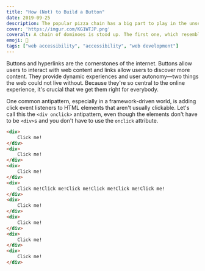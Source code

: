 ```yaml
---
title: "How (Not) to Build a Button"
date: 2019-09-25
description: The popular pizza chain has a big part to play in the unseen war over the web.
cover: 'https://imgur.com/KG1WTJP.png'
coveralt: A chain of dominoes is stood up. The first one, which resembles the Domino's Pizza logo, is falling down and knocking the rest of the chain over.
emoji: 🔲
tags: ["web accessibility", "accessibility", "web development"]
---
```


Buttons and hyperlinks are the cornerstones of the internet. Buttons allow users to interact with web content and links allow users to discover more content. They provide dynamic experiences and user autonomy—two things the web could not live without. Because they're so central to the online experience, it's crucial that we get them right for everybody.

One common antipattern, especially in a framework-driven world, is adding click event listeners to HTML elements that aren't usually clickable. Let's call this the `<div onclick>` antipattern, even though the elements don't have to be `<div>`s and you don't have to use the `onclick` attribute.

```html {numberLines: true}{1-3,17-19,21,23}
<div>
    Click me!
</div>
<div>
    Click me!
</div>
<div>
    Click me!
</div>
<div>
    Click me!Click me!Click me!Click me!Click me!Click me! 
</div>
<div>
    Click me!
</div>
<div>
    Click me!
</div>
<div>
    Click me!
</div>
<div>
    Click me!
</div>
```